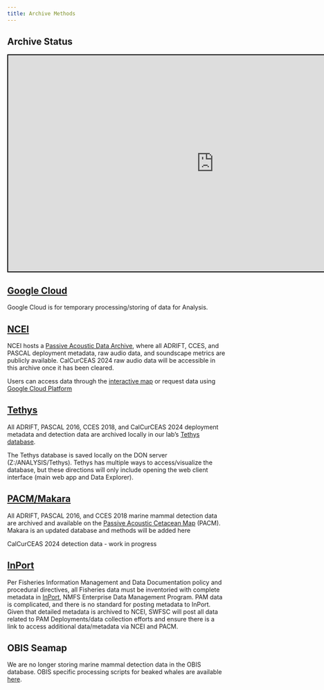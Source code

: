 ```yaml
---
title: Archive Methods
---
```


## Archive Status

<iframe src="https://docs.google.com/spreadsheets/d/1bNu1GPOmyn3CRZ70Mnq4ZZmH7n7ZwIASIlcZD6zWa-k/edit?usp=sharing;gid=1389628961&amp;single=true&amp;widget=true&amp;headers=false" style="width:950px; height:500px; border: 2px solid black;">

</iframe>

## [Google Cloud](https://sael-swfsc.github.io/SAEL-lab-manual/content/Data-Archive-GCP.html)

Google Cloud is for temporary processing/storing of data for Analysis.

## [NCEI](https://sael-swfsc.github.io/SAEL-lab-manual/content/Data-Archive-NCEI.html)

NCEI hosts a [Passive Acoustic Data Archive](https://www.ncei.noaa.gov/products/passive-acoustic-data), where all ADRIFT, CCES, and PASCAL deployment metadata, raw audio data, and soundscape metrics are publicly available. CalCurCEAS 2024 raw audio data will be accessible in this archive once it has been cleared.

Users can access data through the [interactive map](https://www.ncei.noaa.gov/maps/passive-acoustic-data/) or request data using [Google Cloud Platform](https://console.cloud.google.com/marketplace/details/noaa-public/passive_acoustic_monitoring?pli=1&project=ggn-nmfs-pamdata-prod-1)

## [Tethys](https://sael-swfsc.github.io/SAEL-lab-manual/content/Data-Archive-Tethys.html)

All ADRIFT, PASCAL 2016, CCES 2018, and CalCurCEAS 2024 deployment metadata and detection data are archived locally in our lab’s [Tethys database](https://tethys.sdsu.edu/).

The Tethys database is saved locally on the DON server (Z:/ANALYSIS/Tethys). Tethys has multiple ways to access/visualize the database, but these directions will only include opening the web client interface (main web app and Data Explorer).

## [PACM/Makara](https://sael-swfsc.github.io/SAEL-lab-manual/content/Data-Archive-PACM_Makara.qmd)

All ADRIFT, PASCAL 2016, and CCES 2018 marine mammal detection data are archived and available on the [Passive Acoustic Cetacean Map](https://apps-nefsc.fisheries.noaa.gov/pacm/#/) (PACM). Makara is an updated database and methods will be added here

CalCurCEAS 2024 detection data - work in progress

## [InPort](https://sael-swfsc.github.io/SAEL-lab-manual/content/Data-Archive-InPort.html)

Per Fisheries Information Management and Data Documentation policy and procedural directives, all Fisheries data must be inventoried with complete metadata in [InPort](https://www.fisheries.noaa.gov/inport/), NMFS Enterprise Data Management Program. PAM data is complicated, and there is no standard for posting metadata to InPort. Given that detailed metadata is archived to NCEI, SWFSC will post all data related to PAM Deployments/data collection efforts and ensure there is a link to access additional data/metadata via NCEI and PACM.

## OBIS Seamap

We are no longer storing marine mammal detection data in the OBIS database. OBIS specific processing scripts for beaked whales are available [here](https://github.com/TaikiSan21/PAMpal/blob/735dfec50b3c6feaa8772765d752e8260363a2c5/devel/OBIS_Functions.R).

